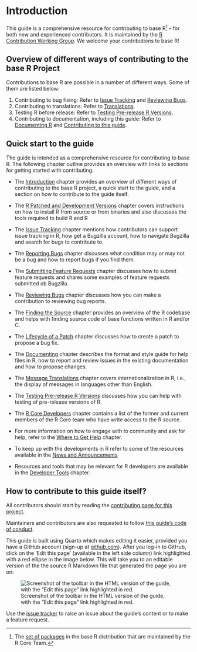 # Introduction

This guide is a comprehensive resource for contributing to base R^[The [set of packages](https://cran.r-project.org/doc/FAQ/R-FAQ.html#Add_002don-packages-in-R) in the base R distribution that are maintained by the R Core Team.] – for both new and experienced contributors. It is maintained by the [R Contribution Working Group](/working-group). We welcome your contributions to base R!

## Overview of different ways of contributing to the base R Project

Contributions to base R are possible in a number of different ways. Some of them are listed below:

1. Contributing to bug fixing: Refer to [Issue Tracking](#IssueTrack) and [Reviewing Bugs](#ReviewBugs).
2. Contributing to translations: Refer to [Translations](#message-translations).
3. Testing R before release: Refer to [Testing Pre-release R Versions](#TestRVer).
4. Contributing to documentation, including this guide: Refer to [Documenting R](#Doc) and [Contributing to this guide](#how-to-contribute-to-this-guide).

<!-- TODO(Saranjeet): Welcome to Bug BBQ slides -->
<!-- TODO(Saranjeet): README on Bug BBQ repo -->

## Quick start to the guide

The guide is intended as a comprehensive resource for contributing to base R. The following chapter outline provides an overview with links to sections for getting started with contributing.

- The [Introduction](#Introduction) chapter provides an overview of different ways of contributing to the base R project, a quick start to the guide, and a section on how to contribute to the guide itself.

- The [R Patched and Development Versions](##GetStart) chapter covers instructions on how to install R from source or from binaries and also discusses the tools required to build R and R 

- The [Issue Tracking](#IssueTrack) chapter mentions how contributors can support issue tracking in R, how get a Bugzilla account, how to navigate Bugzilla and search for bugs to contribute to.

- The [Reporting Bugs](#ReportingBugs) chapter discusses what condition may or may not be a bug and how to report bugs if you find them.

- The [Submitting Feature Requests](#FeatureRequests) chapter discusses how to submit feature requests and shares some examples of feature requests submitted ob Bugzilla.

- The [Reviewing Bugs](#ReviewBugs) chapter discusses how you can make a contribution to reviewing bug reports.

- The [Finding the Source](#FindSource) chapter provides an overview of the R codebase and helps with finding source code of base functions written in R and/or C.

- The [Lifecycle of a Patch](#FixBug) chapter discusses how to create a patch to propose a bug fix.

- The [Documenting](#Doc) chapter describes the format and style guide for help files in R, how to report and review issues in the existing documentation and how to propose changes.

- The [Message Translations](#MessageTranslations) chapter covers internationalization in R, i.e., the display of messages in languages other than English.

- The [Testing Pre-release R Versions](#TestRVer) discusses how you can help with testing of pre-release versions of R.

- The [R Core Developers](#CoreDev) chapter contains a list of the former and current members of the R Core team who have write access to the R source.

- For more information on how to engage with to community and ask for help, refer to the [Where to Get Help](#WhereToGetHelp) chapter.

- To keep up with the developments in R refer to some of the resources available in the [News and Announcements](#News)

- Resources and tools that may be relevant for R developers are available in the [Developer Tools](#DevTools) chapter.

## How to contribute to this guide itself? {#how-to-contribute-to-this-guide}

All contributors should start by reading the [contributing page for this project](https://github.com/r-devel/rdevguide/blob/main/CONTRIBUTING.md).

Maintainers and contributors are also requested to follow [this guide's code of conduct](https://github.com/r-devel/rdevguide/blob/main/CONDUCT.md).

This guide is built using Quarto which makes editing it easier, provided you have a GitHub account (sign-up at [github.com](https://github.com/)). After you log-in to GitHub, click on the ‘Edit this page’ (available in the left side column) link highlighted with a red ellipse in the image below. This will take you to an editable version of the the source R Markdown file that generated the page you are on:

![Screenshot of the toolbar in the HTML version of the guide, with the "Edit this page" link highlighted in red.](../img/edit_icon.png)

Use the [issue tracker](https://github.com/r-devel/rdevguide/issues) to raise an issue about the guide’s content or to make a feature request.
